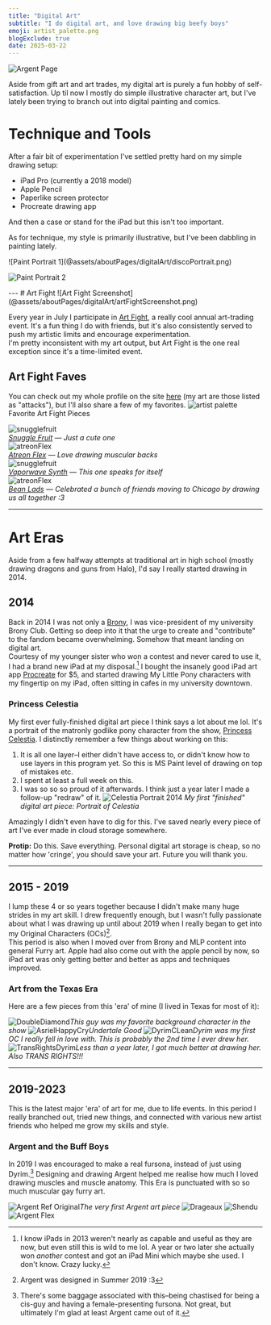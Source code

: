 ```yaml
---
title: "Digital Art"
subtitle: "I do digital art, and love drawing big beefy boys"
emoji: artist_palette.png
blogExclude: true
date: 2025-03-22
---
```



![Argent Page](@assets/aboutPages/digitalArt/ArgentPoseSheet.jpg)

Aside from gift art and art trades, my digital art is purely a fun hobby of self-satisfaction. Up til now I mostly do simple illustrative character art, but I've lately been trying to branch out into digital painting and comics.

# Technique and Tools
After a fair bit of experimentation I've settled pretty hard on my simple drawing setup:
- iPad Pro (currently a 2018 model)
- Apple Pencil
- Paperlike screen protector
- Procreate drawing app

And then a case or stand for the iPad but this isn't too important.

As for technique, my style is primarily illustrative, but I've been dabbling in painting lately.

<div className="flex not-prose gap-4 mb-5">
![Paint Portrait 1](@assets/aboutPages/digitalArt/discoPortrait.png)

![Paint Portrait 2](@assets/aboutPages/digitalArt/discoPortrait2.png)
</div>
---
# Art Fight
![Art Fight Screenshot](@assets/aboutPages/digitalArt/artFightScreenshot.png)

Every year in July I participate in [Art Fight](https://artfight.net/info/about), a really cool annual art-trading event. It's a fun thing I do with friends, but it's also consistently served to push my artistic limits and encourage experimentation.\
I'm pretty inconsistent with my art output, but Art Fight is the one real exception since it's a time-limited event.

## Art Fight Faves
You can check out my whole profile on the site [here](https://artfight.net/~RegalRegex) (my art are those listed as "attacks"), but I'll also share a few of my favorites.
<Accordion client:idle>
    <span slot="title"><Image class="max-w-8 pb-2 inline-block m-auto" src={artistPalette} alt='artist palette'/> Favorite Art Fight Pieces</span>
    <div slot="content">
        <AccordionPhotoTemplate numImages={2}>
            <div slot="image-1">
            ![snugglefruit](@assets/aboutPages/digitalArt/artFight/snugglefruit.png)
            </div>
            <span slot="caption-1">_[Snuggle Fruit](https://artfight.net/attack/1154497.snugglefruit) — Just a cute one_</span>
            <div slot="image-2">
                ![atreonFlex](@assets/aboutPages/digitalArt/artFight/atreonFlex.png)
            </div>
            <span slot="caption-2">_[Atreon Flex](https://artfight.net/attack/1672670.atreon-flex) — Love drawing muscular backs_</span>
        </AccordionPhotoTemplate>
        <AccordionPhotoTemplate numImages={1}>
            <div slot="image">
            ![snugglefruit](@assets/aboutPages/digitalArt/artFight/vaporwaveSynth.png)
            </div>
            <span slot="caption">_[Vaporwave Synth](https://artfight.net/attack/5662577.vaporwave-sebastian) — This one speaks for itself_</span>
        </AccordionPhotoTemplate>
        <AccordionPhotoTemplate numImages={1}>
            <div slot="image">
                ![atreonFlex](@assets/aboutPages/digitalArt/artFight/beanLads.png)
            </div>
            <span slot="caption">_[Bean Lads](https://artfight.net/attack/7308667.chicago-squad) — Celebrated a bunch of friends moving to Chicago by drawing us all together :3_</span>
        </AccordionPhotoTemplate>
    </div>
</Accordion>

---

# Art Eras
Aside from a few halfway attempts at traditional art in high school (mostly drawing dragons and guns from Halo), I'd say I really started drawing in 2014.

## 2014
Back in 2014 I was not only a [Brony](https://en.wikipedia.org/wiki/Brony_(disambiguation)), I was vice-president of my university Brony Club. Getting so deep into it that the urge to create and "contribute" to the fandom became overwhelming. Somehow that meant landing on digital art.\
Courtesy of my younger sister who won a contest and never cared to use it, I had a brand new iPad at my disposal.[^1] I bought the insanely good iPad art app [Procreate](https://procreate.com/) for $5, and started drawing My Little Pony characters with my fingertip on my iPad, often sitting in cafes in my university downtown.

### Princess Celestia
My first ever fully-finished digital art piece I think says a lot about me lol. It's a portrait of the matronly godlike pony character from the show, [Princess Celestia](https://mlp.fandom.com/wiki/Princess_Celestia). I distinctly remember a few things about working on this:
1. It is all one layer–I either didn't have access to, or didn't know how to use layers in this program yet. So this is MS Paint level of drawing on top of mistakes etc.
2. I spent at least a full week on this.
3. I was so so so proud of it afterwards. I think just a year later I made a follow-up "redraw" of it.
![Celestia Portrait 2014](@assets/aboutPages/digitalArt/CelestialPortrait.png)
_My first "finished" digital art piece: Portrait of Celestia_

Amazingly I didn't even have to dig for this. I've saved nearly every piece of art I've ever made in cloud storage somewhere.

<EmojiBlockquote emoji={indexFinger} size="emoji">**Protip:** Do this. Save everything. Personal digital art storage is cheap, so no matter how 'cringe', you should save your art. Future you will thank you.</EmojiBlockquote>

---

## 2015 - 2019
I lump these 4 or so years together because I didn't make many huge strides in my art skill. I drew frequently enough, but I wasn't fully passionate about what I was drawing up until about 2019 when I really began to get into my Original Characters (OCs)[^2].\
This period is also when I moved over from Brony and MLP content into general <TextDeco url="/about/furry" inline={true}>Furry</TextDeco> art. Apple had also come out with the apple pencil by now, so iPad art was only getting better and better as apps and techniques improved.

### Art from the Texas Era
Here are a few pieces from this 'era' of mine (I lived in Texas for most of it):

![DoubleDiamond](@assets/aboutPages/digitalArt/2015-2019/DoubleDiamondSkis.png)_This guy was my favorite background character in the show_
![AsrielHappyCry](@assets/aboutPages/digitalArt/2015-2019/AsrielHappyCry.png)_Undertale Good_
![DyrimCLean](@assets/aboutPages/digitalArt/2015-2019/DyrimClean.jpg)_Dyrim was my first OC I really fell in love with. This is probably the 2nd time I ever drew her._
![TransRightsDyrim](@assets/aboutPages/digitalArt/2015-2019/TransRightsDyrim.PNG)_Less than a year later, I got much better at drawing her. Also TRANS RIGHTS!!!_

---

## 2019-2023
This is the latest major 'era' of art for me, due to life events. In this period I really branched out, tried new things, and connected with various new artist friends who helped me grow my skills and style.

### Argent and the Buff Boys
In 2019 I was encouraged to make a real fursona, instead of just using Dyrim.[^3] Designing and drawing Argent helped me realise how much I loved drawing muscles and muscle anatomy. This Era is punctuated with so so much muscular gay furry art.

![Argent Ref Original](@assets/aboutPages/digitalArt/2019-2023/ArgentRef.png)_The very first Argent art piece_
![Drageaux](@assets/aboutPages/digitalArt/2019-2023/drageaux.png)
![Shendu](@assets/aboutPages/digitalArt/2019-2023/shenduDragonTalisman.png)
![Argent Flex](@assets/aboutPages/digitalArt/2019-2023/ArgentSnakeyFlex.png)


[^1]:I know iPads in 2013 weren't nearly as capable and useful as they are now, but even still this is wild to me lol. A year or two later she actually won _another_ contest and got an iPad Mini which maybe she used. I don't know. Crazy lucky.
[^2]:Argent was designed in Summer 2019 :3
[^3]:There's some baggage associated with this–being chastised for being a cis-guy and having a female-presenting fursona. Not great, but ultimately I'm glad at least Argent came out of it.